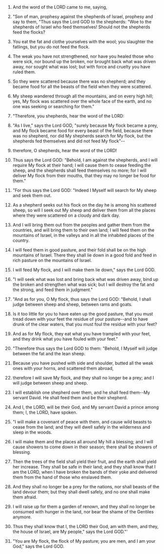 
1. And the word of the LORD came to me, saying,

2. "Son of man, prophesy against the shepherds of Israel, prophesy and say to them, "Thus says the Lord GOD to the shepherds: "Woe to the shepherds of Israel who feed themselves! Should not the shepherds feed the flocks?

3. You eat the fat and clothe yourselves with the wool; you slaughter the fatlings, but you do not feed the flock.

4. The weak you have not strengthened, nor have you healed those who were sick, nor bound up the broken, nor brought back what was driven away, nor sought what was lost; but with force and cruelty you have ruled them.

5. So they were scattered because there was no shepherd; and they became food for all the beasts of the field when they were scattered.

6. My sheep wandered through all the mountains, and on every high hill; yes, My flock was scattered over the whole face of the earth, and no one was seeking or searching for them."

7. "Therefore, you shepherds, hear the word of the LORD:

8. "As I live," says the Lord GOD, "surely because My flock became a prey, and My flock became food for every beast of the field, because there was no shepherd, nor did My shepherds search for My flock, but the shepherds fed themselves and did not feed My flock"--

9. therefore, O shepherds, hear the word of the LORD!

10. Thus says the Lord GOD: "Behold, I am against the shepherds, and I will require My flock at their hand; I will cause them to cease feeding the sheep, and the shepherds shall feed themselves no more; for I will deliver My flock from their mouths, that they may no longer be food for them."

11. "For thus says the Lord GOD: "Indeed I Myself will search for My sheep and seek them out.

12. As a shepherd seeks out his flock on the day he is among his scattered sheep, so will I seek out My sheep and deliver them from all the places where they were scattered on a cloudy and dark day.

13. And I will bring them out from the peoples and gather them from the countries, and will bring them to their own land; I will feed them on the mountains of Israel, in the valleys and in all the inhabited places of the country.

14. I will feed them in good pasture, and their fold shall be on the high mountains of Israel. There they shall lie down in a good fold and feed in rich pasture on the mountains of Israel.

15. I will feed My flock, and I will make them lie down," says the Lord GOD.

16. "I will seek what was lost and bring back what was driven away, bind up the broken and strengthen what was sick; but I will destroy the fat and the strong, and feed them in judgment."

17. "And as for you, O My flock, thus says the Lord GOD: "Behold, I shall judge between sheep and sheep, between rams and goats.

18. Is it too little for you to have eaten up the good pasture, that you must tread down with your feet the residue of your pasture--and to have drunk of the clear waters, that you must foul the residue with your feet?

19. And as for My flock, they eat what you have trampled with your feet, and they drink what you have fouled with your feet."

20. "Therefore thus says the Lord GOD to them: "Behold, I Myself will judge between the fat and the lean sheep.

21. Because you have pushed with side and shoulder, butted all the weak ones with your horns, and scattered them abroad,

22. therefore I will save My flock, and they shall no longer be a prey; and I will judge between sheep and sheep.

23. I will establish one shepherd over them, and he shall feed them--My servant David. He shall feed them and be their shepherd.

24. And I, the LORD, will be their God, and My servant David a prince among them; I, the LORD, have spoken.

25. "I will make a covenant of peace with them, and cause wild beasts to cease from the land; and they will dwell safely in the wilderness and sleep in the woods.

26. I will make them and the places all around My hill a blessing; and I will cause showers to come down in their season; there shall be showers of blessing.

27. Then the trees of the field shall yield their fruit, and the earth shall yield her increase. They shall be safe in their land; and they shall know that I am the LORD, when I have broken the bands of their yoke and delivered them from the hand of those who enslaved them.

28. And they shall no longer be a prey for the nations, nor shall beasts of the land devour them; but they shall dwell safely, and no one shall make them afraid.

29. I will raise up for them a garden of renown, and they shall no longer be consumed with hunger in the land, nor bear the shame of the Gentiles anymore.

30. Thus they shall know that I, the LORD their God, am with them, and they, the house of Israel, are My people," says the Lord GOD."'

31. "You are My flock, the flock of My pasture; you are men, and I am your God," says the Lord GOD.


